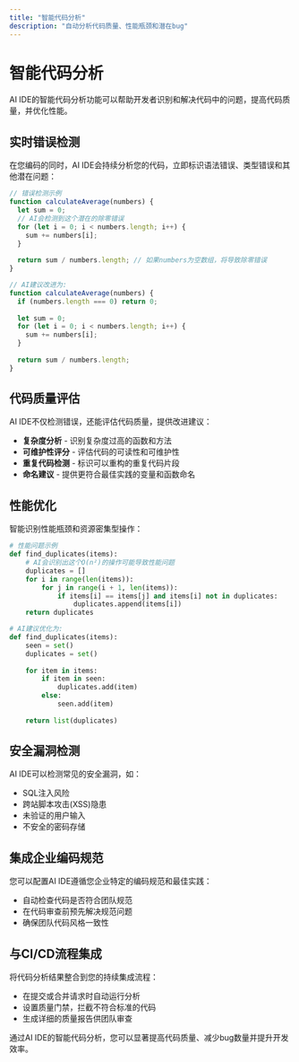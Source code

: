 ```yaml
---
title: "智能代码分析"
description: "自动分析代码质量、性能瓶颈和潜在bug"
---
```


# 智能代码分析

AI IDE的智能代码分析功能可以帮助开发者识别和解决代码中的问题，提高代码质量，并优化性能。

## 实时错误检测

在您编码的同时，AI IDE会持续分析您的代码，立即标识语法错误、类型错误和其他潜在问题：

```javascript
// 错误检测示例
function calculateAverage(numbers) {
  let sum = 0;
  // AI会检测到这个潜在的除零错误
  for (let i = 0; i < numbers.length; i++) {
    sum += numbers[i];
  }
  
  return sum / numbers.length; // 如果numbers为空数组，将导致除零错误
}

// AI建议改进为:
function calculateAverage(numbers) {
  if (numbers.length === 0) return 0;
  
  let sum = 0;
  for (let i = 0; i < numbers.length; i++) {
    sum += numbers[i];
  }
  
  return sum / numbers.length;
}
```

## 代码质量评估

AI IDE不仅检测错误，还能评估代码质量，提供改进建议：

- **复杂度分析** - 识别复杂度过高的函数和方法
- **可维护性评分** - 评估代码的可读性和可维护性
- **重复代码检测** - 标识可以重构的重复代码片段
- **命名建议** - 提供更符合最佳实践的变量和函数命名

## 性能优化

智能识别性能瓶颈和资源密集型操作：

```python
# 性能问题示例
def find_duplicates(items):
    # AI会识别出这个O(n²)的操作可能导致性能问题
    duplicates = []
    for i in range(len(items)):
        for j in range(i + 1, len(items)):
            if items[i] == items[j] and items[i] not in duplicates:
                duplicates.append(items[i])
    return duplicates

# AI建议优化为:
def find_duplicates(items):
    seen = set()
    duplicates = set()
    
    for item in items:
        if item in seen:
            duplicates.add(item)
        else:
            seen.add(item)
            
    return list(duplicates)
```

## 安全漏洞检测

AI IDE可以检测常见的安全漏洞，如：

- SQL注入风险
- 跨站脚本攻击(XSS)隐患
- 未验证的用户输入
- 不安全的密码存储

## 集成企业编码规范

您可以配置AI IDE遵循您企业特定的编码规范和最佳实践：

- 自动检查代码是否符合团队规范
- 在代码审查前预先解决规范问题
- 确保团队代码风格一致性

## 与CI/CD流程集成

将代码分析结果整合到您的持续集成流程：

- 在提交或合并请求时自动运行分析
- 设置质量门禁，拦截不符合标准的代码
- 生成详细的质量报告供团队审查

通过AI IDE的智能代码分析，您可以显著提高代码质量、减少bug数量并提升开发效率。 